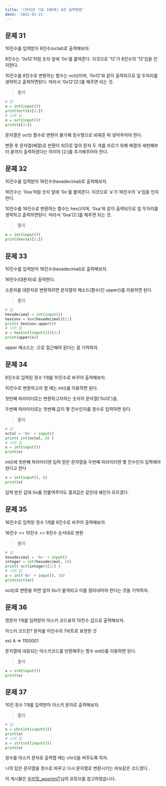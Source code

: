 ```yaml
---
title: '[파이썬 기초 100제] 4강 출력변환'
date: '2022-01-21'
---
```


## 문제 31

10진수를 입력받아 8진수(octal)로 출력해보자.

<Toggle open summary="TIP">

8진수는 '0o12'처럼 숫자 앞에 '0o'를 붙여준다. 이것으로 '12'가 8진수의 '12'임을 인지한다.

10진수를 8진수로 변환하는 함수는 oct()이며, '0o12'와 같이 출력되므로 앞 두자리를 생략하고 출력하면된다. 따라서 '0o12'[2:]를 해주면 되는 것.

</Toggle>

> 풀이

```python
# 답
x = int(input())
print(oct(x)[2:])
# 나의 답
x = oct(input())
print(x[2:])
```

문자열은 oct() 함수로 변환이 불가해 정수형으로 바꿔준 뒤 넣어주어야 한다.

변환 후 문자열(배열)로 반환이 되므로 앞의 문자 두 개를 자르기 위해 배열의 세번째부터 끝까지 출력하겠다는 의미의 [2:]를 추가해주어야 한다.

## 문제 32

10진수를 입력받아 16진수(hexadecimal)로 출력해보자.

<Toggle open summary="TIP">

16진수는 '0xa'처럼 숫자 앞에 '0x'를 붙여준다. 이것으로 'a'가 16진수의 'a'임을 인지한다.

10진수를 16진수로 변환하는 함수는 hex()이며, '0xa'와 같이 출력되므로 앞 두자리를 생략하고 출력하면된다. 따라서 '0xa'[2:]를 해주면 되는 것.

</Toggle>

> 풀이

```python
x = int(input())
print(hex(x)[2:])
```

## 문제 33

10진수를 입력받아 16진수(hexadecimal)로 출력해보자.

16진수(대문자)로 출력한다.

<Toggle open summary="TIP">

소문자를 대문자로 변환하려면 문자열의 메소드(함수)인 upper()를 이용하면 된다.

</Toggle>

> 풀이

```python
# 답
hexadecimal = int(input())
hexConv = hex(hexadecimal)[2:]
print( hexConv.upper())
# 나의 답
x = hex(int(input()))[2:]
print(upper(x))
```

upper 메소드는 .으로 접근해야 된다는 걸 기억하자.

## 문제 34

8진수로 입력된 정수 1개를 10진수로 바꾸어 출력해보자.

<Toggle open summary="TIP">

10진수로 변환하고자 할 때는 int()를 이용하면 된다.

첫번째 파라미터로는 변환하고자하는 숫자의 문자열('0o12')을,

두번째 파라미터로는 첫번째 값이 몇 진수인지를 정수로 입력하면 된다.

</Toggle>

> 풀이

```python
# 답
octal = '0o' + input()
print( int(octal, 8) )
# 나의 답
x = int(input())
print(x)
```

int()에 첫번째 파라미터엔 입력 받은 문자열을 두번째 파라미터엔 몇 진수인지 입력해야된다고 한다

```python
x = int(input(), 8)
print(x)
```

입력 받은 값에 0o를 안붙여주어도 결과값은 같은데 왜인지 모르겠다.

## 문제 35

16진수로 입력된 정수 1개를 8진수로 바꾸어 출력해보자.

<Toggle open summary="TIP">

16진수 >> 10진수 >> 8진수 순서대로 변환

</Toggle>

> 풀이

```python
# 답
hexadecimal = '0x' + input()
integer = int(hexadecimal, 16)
print( oct(integer)[2:] )
# 나의 답
x = int('0x' + input(), 16)
print(oct(x))
```

oct()로 변환을 하면 앞의 0o가 붙게되고 이를 잘라내어야 한다는 것을 기억하자.

## 문제 36

영문자 1개를 입력받아 아스키 코드표의 10진수 값으로 출력해보자.

아스키 코드란? 문자를 이진수의 7비트로 표현한 것

ex) A => 1100001

<Toggle open summary="TIP">

문자열에 대응되는 아스키코드를 반환해주는 함수 ord()를 이용하면 된다.

</Toggle>

> 풀이

```python
x = ord(input())
print(x)
```

## 문제 37

10진 정수 1개를 입력받아 아스키 문자로 출력해보자.

> 풀이

```python
# 답
x = chr(int(input()))
print(x)
# 나의 답
x = str(int(input()))
print(x)
```

정수를 아스키 문자로 출력할 때는 chr()을 써주도록 하자.

나의 답은 문자열을 정수로 바꾸고 다시 문자열로 변환시키는 바보같은 코드였다..

<Callout type="info">

이 게시물은 [우리밋_woorimIT](https://www.youtube.com/watch?v=7sykajCtgCw&list=PLSK4WsJ8JS4dOszA7Zr8paqI81Mv27tNq&index=2)님의 유튜브를 참고하였습니다.

</Callout>
